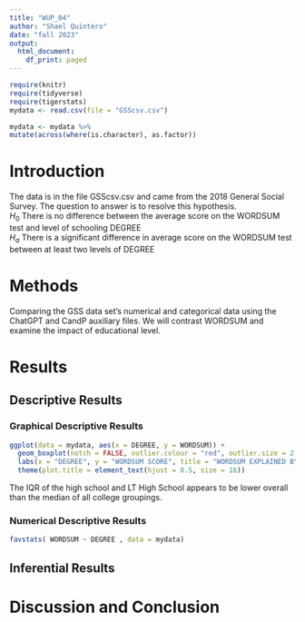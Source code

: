 ```yaml
---
title: "WUP_04"
author: "Shael Quintero"
date: "fall 2023"
output:
  html_document:
    df_print: paged
---
```


```r
require(knitr)
require(tidyverse)
require(tigerstats)
mydata <- read.csv(file = "GSScsv.csv")

```
```r
mydata <- mydata %>%
mutate(across(where(is.character), as.factor))
```


# Introduction

<!--In this section you explain what you are trying to show.  Where did the data come from?  What is the research or other question you are trying to answer?!-->

The data is in the file GSScsv.csv and came from the 2018 General Social Survey.  The question to answer is to resolve this hypothesis.  
$H_0$ There is no difference between the average score on the WORDSUM test and level of schooling DEGREE  
$H_a$ There is a significant difference in average score on the WORDSUM test between at least two levels of DEGREE  

# Methods

<!--Mention that you intend to use chatGPT to the greatest extent possible. Give credit to chatGPT when you use it to create code in your report. Decide on your methods:  use "variable analysis" or other appropriate descriptors.  Make sure to choose at least one graphical method and at least one numerical method.!-->

Comparing the GSS data set's numerical and categorical data using the ChatGPT and CandP auxiliary files. We will contrast WORDSUM and examine the impact of educational level.


# Results

<!--Divide this section into two sub-sections:  One for your descriptive  results and one for your inferential results.!-->

## Descriptive Results

### Graphical Descriptive Results

<!--Graphical results here.  Make sure to show your code.  Provide appropriate labels for axes, giving units if possible, and provide a good title for the graph, too.  Use the graphical results to describe the patterns if any that exist in the data as focused toward the research question!-->

```r
ggplot(data = mydata, aes(x = DEGREE, y = WORDSUM)) +
  geom_boxplot(notch = FALSE, outlier.colour = "red", outlier.size = 2, fill = "darkgray") +
  labs(x = "DEGREE", y = "WORDSUM SCORE", title = "WORDSUM EXPLAINED BY DEGREE") +
  theme(plot.title = element_text(hjust = 0.5, size = 16))
```
The IQR of the high school and LT High School appears to be lower overall than the median of all college groupings.



### Numerical Descriptive Results

<!--Numerical results go here. Use the numerical results to describe the patterns if any that exist in the data as focused toward the research question!-->

```r
favstats( WORDSUM ~ DEGREE , data = mydata)
```


## Inferential Results

<!--State hypothesis clearly.  Make sure your discussion of the inferential test covers all the aspects that the test output produces, such as test statistic, p-value etc.  Make a decision about the null hypothesis, explain the assumptions on which the selected test/procedure was based, and why the chosen procedure satisfys the assumptions and is appropriate to answer the research question!-->


# Discussion and Conclusion

<!--Discussion and conclusion here.  If you found a relationship be sure to consider whether the relationship occurs because one of the variavbles causes the other, or whether they perhasps are related for some other reason.  Watch the chapter 6 videos from the GeorgeTown videos collection.!-->
